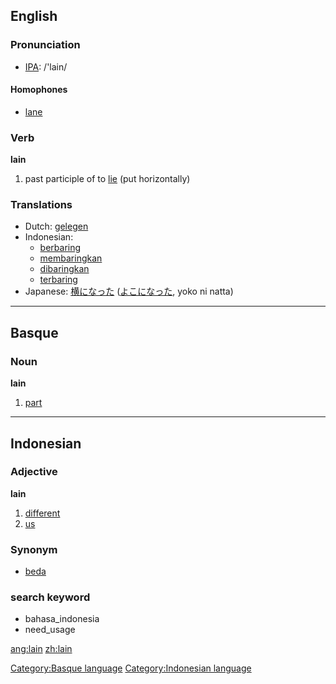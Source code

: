 ==English==

=== Pronunciation ===
*[[w:IPA|IPA]]: /'lain/

====Homophones====
*[[lane]]

=== Verb ===
'''lain'''

# past participle of to [[lie]] (put horizontally)

=== Translations ===
*Dutch: [[gelegen]]
*Indonesian: 
** [[baring|berbaring]]
** [[baring|membaringkan]]
** [[baring|dibaringkan]]
** [[baring|terbaring]]
*Japanese: [[横になった]] ([[よこになった]], yoko ni natta)

----

==Basque==
===Noun===
'''lain'''

# [[part]]

[[Category:Basque language]]

----

==Indonesian==
===Adjective===
'''lain'''

# [[different]]
# [[us]]

===Synonym===
* [[beda]]

===search keyword===
* bahasa_indonesia
* need_usage

[[Category:Indonesian language]]

[[ang:lain]]
[[zh:lain]]
